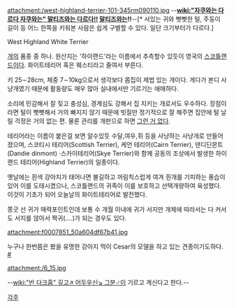 attachment:/west-highland-terrier-101-345rm090110.jpg
--'''[[wiki:"자쿠와는 다르다 자쿠와는" 말티즈와는 다르다!!]] [[말티즈]]와는!!'''--[* 서있는 귀와 뻣뻣한 털, 주둥이 길이 등 어느 한쪽을 키워본 사람은 쉽게 구별할 수 있다. 일단 크기부터가 다르다.]

West Highland White Terrier

[[개]]의 품종 중 하나.  원산지는 '하이랜드'라는 이름에서 추측할수 있듯이 영국의 [[스코틀랜드]]이다.
화이트테리어 혹은 웨스티라고 줄여서 부른다.

키 25∼28cm, 체중 7∼10kg으로서 생각보다 몸집이 제법 있는 개이다. 게다가 본디 사냥개였기 때문에 활동량도 매우 많아 실내에서만 기르기는 애매하다. 

소리에 민감해서 잘 짖고 충성심, 경계심도 강해서 집 지키는 개로서도 우수하다. 장점이라면 털이 뻣뻣해서 거의 빠지지 않기 때문에 빗질만 정기적으로 잘 해주면 집안에 털 날릴 걱정은 거의 없는 편. 물론 관리를 개판으로 하면 [[그런 거 없다]].

테리어라는 이름이 붙은걸 보면 알수있듯 수달,여우,쥐 등을 사냥하는 사냥개로 만들어졌으며, 스코티시 테리어(Scottish Terrier), 케언 테리어(Cairn Terrier), 댄디딘몬트(Dandie dinmont) ·스카이테리어(Skye Terrier)와 함께 공동의 조상에서 발생한 하이랜드 테리어(Highland Terrier)의 일종이다.

옛날에는 흰색 강아지가 태어나면 불길하고 꺼림칙스럽게 여겨 흰개를 기피하는 풍습이 있어 이를 도태시켰으나, 스코틀랜드의 귀족이 이를 보호하고 선택개량하여 육성했다. 이것이 기초가 되어 오늘날의 화이트테리어로 발전했다.

쫑긋 선 귀가 매력포인트인데 보통 수 개월 이내에 귀가 서지만 개체에 따라서는 다 커서도 서지를 않아서 짝귀(....)가 되는 경우도 있다.

attachment:f0007851_50a604df67b41.jpg

누구나 한번쯤은 봤을 유명한 강아지 먹이 Cesar의 모델을 하고 있는 견종이기도하다. [http://cesar.co.kr/ #]

attachment:/6_15.jpg

--[[wiki:"반 다크홈" 깊고↗ 어두우신↘ 그분♂]]이 기르고 계신다고 한다.--

[[각주]]
